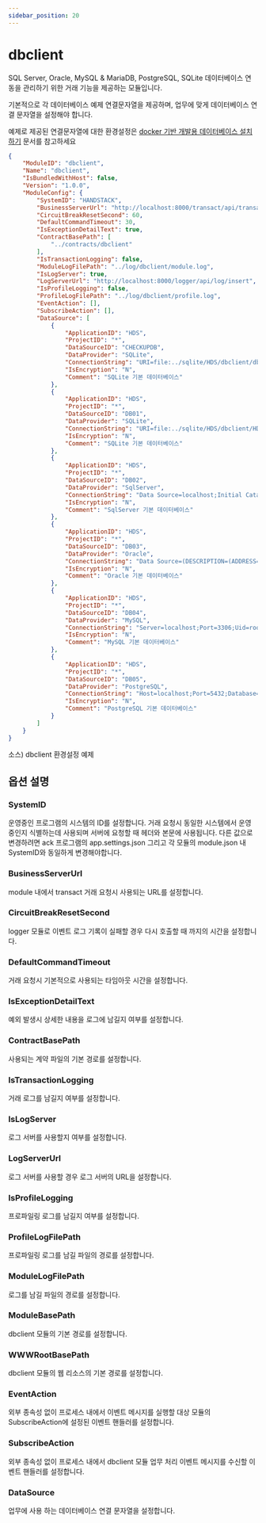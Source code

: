 ```yaml
---
sidebar_position: 20
---
```


# dbclient

SQL Server, Oracle, MySQL & MariaDB, PostgreSQL, SQLite 데이터베이스 연동을 관리하기 위한 거래 기능을 제공하는 모듈입니다.

기본적으로 각 데이터베이스 예제 연결문자열을 제공하며, 업무에 맞게 데이터베이스 연결 문자열을 설정해야 합니다.

예제로 제공된 연결문자열에 대한 환경설정은 [docker 기반 개발용 데이터베이스 설치하기](/docs/startup/handsonlab/docker-기반-개발용-데이터베이스-설치하기) 문서를 참고하세요

```json
{
    "ModuleID": "dbclient",
    "Name": "dbclient",
    "IsBundledWithHost": false,
    "Version": "1.0.0",
    "ModuleConfig": {
        "SystemID": "HANDSTACK",
        "BusinessServerUrl": "http://localhost:8000/transact/api/transaction/execute",
        "CircuitBreakResetSecond": 60,
        "DefaultCommandTimeout": 30,
        "IsExceptionDetailText": true,
        "ContractBasePath": [
            "../contracts/dbclient"
        ],
        "IsTransactionLogging": false,
        "ModuleLogFilePath": "../log/dbclient/module.log",
        "IsLogServer": true,
        "LogServerUrl": "http://localhost:8000/logger/api/log/insert",
        "IsProfileLogging": false,
        "ProfileLogFilePath": "../log/dbclient/profile.log",
        "EventAction": [],
        "SubscribeAction": [],
        "DataSource": [
            {
                "ApplicationID": "HDS",
                "ProjectID": "*",
                "DataSourceID": "CHECKUPDB",
                "DataProvider": "SQLite",
                "ConnectionString": "URI=file:../sqlite/HDS/dbclient/dbclient.db;Journal Mode=MEMORY;Cache Size=4000;Synchronous=Normal;Page Size=4096;Pooling=True;BinaryGUID=False;DateTimeFormat=Ticks;Version=3;",
                "IsEncryption": "N",
                "Comment": "SQLite 기본 데이터베이스"
            },
            {
                "ApplicationID": "HDS",
                "ProjectID": "*",
                "DataSourceID": "DB01",
                "DataProvider": "SQLite",
                "ConnectionString": "URI=file:../sqlite/HDS/dbclient/HDS.db;Journal Mode=MEMORY;Cache Size=4000;Synchronous=Normal;Page Size=4096;Pooling=True;BinaryGUID=False;DateTimeFormat=Ticks;Version=3;",
                "IsEncryption": "N",
                "Comment": "SQLite 기본 데이터베이스"
            },
            {
                "ApplicationID": "HDS",
                "ProjectID": "*",
                "DataSourceID": "DB02",
                "DataProvider": "SqlServer",
                "ConnectionString": "Data Source=localhost;Initial Catalog=master;User ID=sa;Password=Strong@Passw0rd;",
                "IsEncryption": "N",
                "Comment": "SqlServer 기본 데이터베이스"
            },
            {
                "ApplicationID": "HDS",
                "ProjectID": "*",
                "DataSourceID": "DB03",
                "DataProvider": "Oracle",
                "ConnectionString": "Data Source=(DESCRIPTION=(ADDRESS=(PROTOCOL=TCP)(HOST=localhost)(PORT=1521))(CONNECT_DATA=(SID=ORCL)));User Id=system;Password=Strong@Passw0rd;",
                "IsEncryption": "N",
                "Comment": "Oracle 기본 데이터베이스"
            },
            {
                "ApplicationID": "HDS",
                "ProjectID": "*",
                "DataSourceID": "DB04",
                "DataProvider": "MySQL",
                "ConnectionString": "Server=localhost;Port=3306;Uid=root;Pwd=Strong@Passw0rd;PersistSecurityInfo=True;SslMode=none;Charset=utf8;Allow User Variables=True;",
                "IsEncryption": "N",
                "Comment": "MySQL 기본 데이터베이스"
            },
            {
                "ApplicationID": "HDS",
                "ProjectID": "*",
                "DataSourceID": "DB05",
                "DataProvider": "PostgreSQL",
                "ConnectionString": "Host=localhost;Port=5432;Database=postgres;User ID=postgres;Password=Strong@Passw0rd;",
                "IsEncryption": "N",
                "Comment": "PostgreSQL 기본 데이터베이스"
            }
        ]
    }
}
```
소스) dbclient 환경설정 예제

## 옵션 설명

### SystemID

운영중인 프로그램의 시스템의 ID를 설정합니다. 거래 요청시 동일한 시스템에서 운영중인지 식별하는데 사용되며 서버에 요청할 때 헤더와 본문에 사용됩니다. 다른 값으로 변경하려면 ack 프로그램의 app.settings.json 그리고 각 모듈의 module.json 내 SystemID와 동일하게 변경해야합니다.

### BusinessServerUrl

module 내에서 transact 거래 요청시 사용되는 URL를 설정합니다.

### CircuitBreakResetSecond

logger 모듈로 이벤트 로그 기록이 실패할 경우 다시 호출할 때 까지의 시간을 설정합니다.

### DefaultCommandTimeout

거래 요청시 기본적으로 사용되는 타임아웃 시간을 설정합니다.

### IsExceptionDetailText

예외 발생시 상세한 내용을 로그에 남길지 여부를 설정합니다.

### ContractBasePath

사용되는 계약 파일의 기본 경로를 설정합니다.

### IsTransactionLogging

거래 로그를 남길지 여부를 설정합니다.

### IsLogServer

로그 서버를 사용할지 여부를 설정합니다.

### LogServerUrl

로그 서버를 사용할 경우 로그 서버의 URL을 설정합니다.

### IsProfileLogging

프로파일링 로그를 남길지 여부를 설정합니다.

### ProfileLogFilePath

프로파일링 로그를 남길 파일의 경로를 설정합니다.

### ModuleLogFilePath

로그를 남길 파일의 경로를 설정합니다.

### ModuleBasePath

dbclient 모듈의 기본 경로를 설정합니다.

### WWWRootBasePath

dbclient 모듈의 웹 리소스의 기본 경로를 설정합니다.

### EventAction

외부 종속성 없이 프로세스 내에서 이벤트 메시지를 실행할 대상 모듈의 SubscribeAction에 설정된 이벤트 핸들러를 설정합니다.

### SubscribeAction

외부 종속성 없이 프로세스 내에서 dbclient 모듈 업무 처리 이벤트 메시지를 수신할 이벤트 핸들러를 설정합니다.

### DataSource

업무에 사용 하는 데이터베이스 연결 문자열을 설정합니다.
